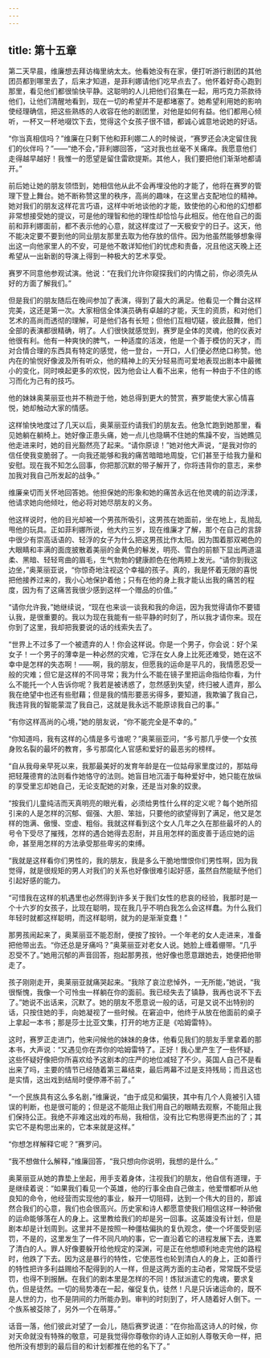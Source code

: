 ```yaml
---
---
---
```

title: 第十五章
---




第二天早晨，维廉想去拜访梅里纳太太。他看她没有在家，便打听游行剧团的其他团员都到哪里去了，后来才知道，是菲利娜请他们吃早点去了。他怀着好奇心跑到那里，看见他们都很愉快平静。这聪明的人儿把他们召集在一起，用巧克力茶款待他们，让他们清醒地看到，现在一切的希望并不是都堵塞了。她希望利用她的影响使经理确信，把这些熟练的人收容在他的剧团里，对他是如何有益。他们都用心倾听，一杯又一杯地啜饮下去，觉得这个女孩子很不错，都诚心诚意地说她的好话。

“你当真相信吗？”维廉在只剩下他和菲利娜二人的时候说，“赛罗还会决定留住我们的伙伴吗？”——“绝不会，”菲利娜回答，“这对我也丝毫不关痛痒。我愿意他们走得越早越好！我惟一的愿望是留住雷欧提斯。其他人，我们要把他们渐渐地都请开。”

前后她让她的朋友领悟到，她相信他从此不会再埋没他的才能了，他将在赛罗的管理下登上舞台。她不断称赞这里的秩序，高尚的趣味，在这里占支配地位的精神。她对我们的朋友这样花言巧语，这样中听地谈他的才能，致使他的心和他的幻想都非常想接受她的提议，可是他的理智和他的理性却恰恰与此相反。他在他自己的面前和菲利娜面前，都不表示他的心意，就这样度过了一天极安宁的日子。这天，他不能决定要不要到他的同业朋友那里去取为他存放的信件。因为他虽然能够想象得出这一向他家里人的不安，可是他不敢详知他们的忧虑和责备，况且他这天晚上还希望从一出新剧的导演上得到一种极大的艺术享受。

赛罗不同意他参观试演。他说：“在我们允许你窥探我们的内情之前，你必须先从好的方面了解我们。”

但是我们的朋友随后在晚间参加了表演，得到了最大的满足。他看见一个舞台这样完美，这还是第一次。大家相信全体演员确有卓越的才能，天生的资质，和对他们艺术的高尚而透彻的理解，可是他们各有长短；但他们互相切磋，彼此鼓舞，他们全部的表演都很精确，明了。人们很快就感觉到，赛罗是全体的灵魂，他的仪表对他很有利。他有一种爽快的脾气，一种适度的活泼，他是一个善于模仿的天才，而对合情合理的东西具有特定的感觉，他一登台，一开口，人们便必然绝口称赞。他内在的愉悦好像波及所有听众，他的精神上的天分轻易而可爱地表现出剧本中最微小的变化，同时唤起更多的欢悦，因为他会让人看不出来，他有一种由于不住的练习而化为己有的技巧。

他的妹妹奥莱丽亚也并不稍逊于他，她总得到更大的赞赏，赛罗能使大家心情喜悦，她却触动大家的情感。

这样愉快地度过了几天以后，奥莱丽亚约请我们的朋友去。他急忙跑到她那里，看见她躺在躺椅上。她好像正患头痛，她一点儿也隐瞒不住她的焦躁不安，当她瞧见他走进来时，她的目光豁然亮了起来。“请你原谅！”她对他大声说，“是我对你的信任使我变脆弱了。一向我还能够和我的痛苦暗暗地周旋，它们甚至于给我力量和安慰。现在我不知怎么回事，你把那沉默的带子解开了，你将违背你的意志，来参加我对我自己所发起的战争。”

维廉亲切而关怀地回答她。他担保她的形象和她的痛苦永远在他灵魂的前边浮漾，他请求她向他倾吐，他必将对她尽朋友的义务。

他这样说时，他的目光却被一个男孩所吸引，这男孩在她面前，坐在地上，乱抛乱甩他的玩具。正如菲利娜所说，他大约三岁，现在维廉才了解，那个在自己的言辞中很少有崇高话语的、轻浮的女子为什么把这男孩比作太阳。因为围着那双褐色的大眼睛和丰满的面庞披散着美丽的金黄色的鬈发，明亮、雪白的前额下显出两道温柔、黑暗、轻轻弯曲的眉毛，生气勃勃的健康颜色在他两颊上发光。“请你到我这边坐，”奥莱丽亚说，“你惊奇地注视这个幸福的孩子。真的，我是怀着无限的喜悦把他接养过来的，我小心地保护着他；只有在他的身上我才能认出我的痛苦的程度，因为有了这痛苦我很少感到这样一个赠品的价值。”

“请你允许我，”她继续说，“现在也来谈一谈我和我的命运，因为我觉得请你不要错认我，是很重要的。我以为现在我能有一些平静的时刻了，所以我才请你来。现在你到了这里，我却把我要说的话的线索失去了。

“世界上不过多了一个被遗弃的人！你会这样说。你是一个男子，你会说：好个呆女子！一个男子的薄幸是一种必然的灾难，它浮在女人身上比死还难受，她在这不幸中是怎样的失态啊！——啊，我的朋友，但愿我的运命是平凡的，我情愿忍受一般的灾难；但它是这样的不同寻常；我为什么不能在镜子里把运命指给你看，为什么不能托一个人告诉你呢？我若是被诱惑了，忽然感到失望，终归被人遗弃，那么我在绝望中也还有些慰藉；但是我的情形要恶劣得多，要知道，我欺骗了我自己，我违背我的智能蒙混了我自己，这就是我永远不能原谅我自己的事。”

“有你这样高尚的心境，”她的朋友说，“你不能完全是不幸的。”

“你知道吗，我有这样的心情是多亏谁呢？”奥莱丽亚问，“多亏那几乎使一个女孩身败名裂的最坏的教育，多亏那腐化人官感和爱好的最恶劣的榜样。

“自从我母亲早死以来，我那最美好的发育年龄是在一位姑母家里度过的，那姑母把轻蔑德育的法则看作她恪守的法则。她盲目地沉湎于每种爱好中，她只能在放纵的享受里忘却她自己，无论支配她的对象，还是当对象的奴隶。

“按我们儿童纯洁而天真明亮的眼光看，必须给男性什么样的定义呢？每个她所招引来的人是怎样的沉郁、倔强、大胆、笨拙，只要他的欲望得到了满足，他又是怎样的饱满、傲慢、空虚、粗俗。我就这样看到这个女人几年之久在那些最坏的人的号令下受尽了摧残，怎样的遇合她得去忍耐，并且用怎样的面皮善于适应她的运命，甚至用怎样的方法承受那些卑劣的束缚。

“我就是这样看你们男性的，我的朋友，我是多么干脆地憎恨你们男性啊，因为我觉得，就是很规矩的男人对我们的关系也好像很难引起好感，虽然自然能赋予他们引起好感的能力。

“可惜我在这样的机遇里也必然得到许多关于我们女性的悲哀的经验，我那时是一个十六岁的女孩子，比现在聪明，现在我几乎不明白我怎么会这样蠢。为什么我们年轻时就都这样聪明，而这样聪明，就为的是渐渐变蠢！”

那男孩闹起来了，奥莱丽亚不能忍耐，便按了按铃。一个年老的女人走进来，准备把他带出去。“你还总是牙痛吗？”奥莱丽亚对老女人说。她脸上缠着绷带。“几乎忍受不了。”她用沉郁的声音回答，抱起那男孩，他好像也愿意跟她去，她便把他带走了。

孩子刚刚走开，奥莱丽亚就痛哭起来。“我除了哀泣悲悼外，一无所能，”她说，“我很惭愧，我像一个可怜虫一样躺在你的面前。我已经失去了镇静，我再也说不下去了。”她说不出话来，沉默了。她的朋友不愿意说一般的话，可是又说不出特别的话，只按住她的手，向她凝视了一些时候。在窘迫中，他终于从放在他面前的桌子上拿起一本书；那是莎士比亚文集，打开的地方正是《哈姆雷特》。

这时，赛罗正走进门，他来问候他的妹妹的身体，他看见我们的朋友手里拿着的那本书，大声说：“又遇见你在弄你的哈姆雷特了。正好！我心里产生了一些怀疑，这些怀疑好像把你所喜欢给予这剧本的庄严的地位减轻了不少。英国人自己不是看出来了吗，主要的情节已经随着第三幕结束，最后两幕不过是支持残局；而且这也是实情，这出戏到结局时便停滞不前了。”

“一个民族具有这么多名剧，”维廉说，“由于成见和偏狭，其中有几个人竟被引入错误的判断，也是很可能的；但是这不能阻止我们用自己的眼睛去观察，不能阻止我们保持公正。我绝不非难这出戏的布局，我相信，没有比它构思得更杰出的了；其实它不是构思出来的，它本来就是这样。”

“你想怎样解释它呢？”赛罗问。

“我不想做什么解释，”维廉回答，“我只想向你说明，我想的是什么。”

奥莱丽亚从她的靠垫上坐起，用手支着身体，注视我们的朋友，他自信有道理，于是继续着说：“如果我们看见一个英雄，他的行事全由自己做主，他爱憎都听从他良知的命令，他经营而实现他的事业，躲开一切阻碍，达到一个伟大的目的，那诚然合我们的心意，我们也会很高兴。历史家和诗人都愿意使我们相信这样一种骄傲的运命能够落在人的身上。这里教给我们的却是另一回事。这英雄没有计划，但是剧本却是计划周到。这里并不是按照一种僵枯偏执的复仇观念，使一个坏蛋受到惩罚，不是的，这里发生了一件不同凡响的事，它一直沿着它的进程发展下去，连累了清白的人。罪人好像要躲开给他规定的深渊，可是正在他想顺利地走完他的路程时，他跌了下去。因为这是暴行的特性，它使恶性也轮到清白人的身上，正如善行的特性把许多利益赐给不配得到的人一样，但是这两方面的主动者，常常既不受惩罚，也得不到报酬。在我们的剧本里是怎样的不同！炼狱派遣它的鬼魂，要求复仇，但是徒然。一切的局势凑在一起，催促复仇，徒然！凡是只诉诸运命的，既不是人世的力，也不是阴间的力所能办到。审判的时刻到了，坏人随着好人倒下。一个族系被芟除了，另外一个在萌芽。”

话音一落，他们彼此对望了一会儿，随后赛罗说道：“在你抬高这诗人的时候，你对天命就没有特殊的敬意，可是我觉得你尊敬你的诗人正如别人尊敬天命一样，把他所没有想到的最后目的和计划都推在他的名下了。”